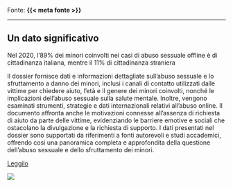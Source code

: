 :::{.fonte}
Fonte: **{{< meta fonte >}}**
:::

---

::: {.callout-tip}
## Un dato significativo
Nel 2020, l’89% dei minori coinvolti nei casi di abuso sessuale offline è di cittadinanza italiana, mentre il 11% di cittadinanza straniera
:::

:::{.descrizione}
Il dossier fornisce dati e informazioni dettagliate sull'abuso sessuale e lo sfruttamento a danno dei minori, inclusi i canali di contatto utilizzati dalle vittime per chiedere aiuto, l'età e il genere dei minori coinvolti, nonché le implicazioni dell'abuso sessuale sulla salute mentale. Inoltre, vengono esaminati strumenti, strategie e dati internazionali relativi all'abuso online. Il documento affronta anche le motivazioni connesse all'assenza di richiesta di aiuto da parte delle vittime, evidenziando le barriere emotive e sociali che ostacolano la divulgazione e la richiesta di supporto. I dati presentati nel dossier sono supportati da riferimenti a fonti autorevoli e studi accademici, offrendo così una panoramica completa e approfondita della questione dell'abuso sessuale e dello sfruttamento dei minori.
:::

[Leggilo](https://azzurro.it/wp-content/uploads/2023/03/dossier-pedofilia-2021.pdf){.btn-action-primary .btn-action .btn .btn-success .btn-lg}

[![]({{< meta image >}})](https://azzurro.it/wp-content/uploads/2023/03/dossier-pedofilia-2021.pdf)

